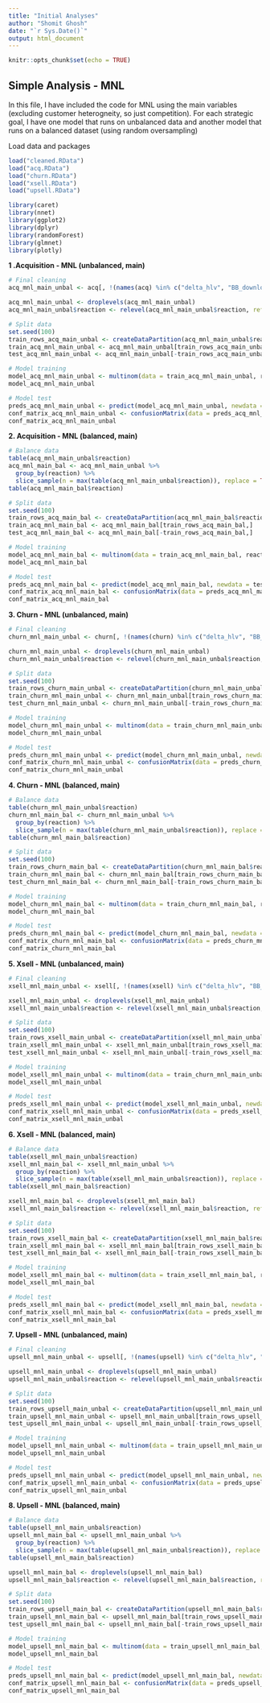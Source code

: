 ```yaml
---
title: "Initial Analyses"
author: "Shomit Ghosh"
date: "`r Sys.Date()`"
output: html_document
---
```


```r
knitr::opts_chunk$set(echo = TRUE)
```

## Simple Analysis - MNL

In this file, I have included the code for MNL using the main variables (excluding customer heterogneity, so just competition). For each strategic goal, I have one model that runs on unbalanced data and another model that runs on a balanced dataset (using random oversampling)

Load data and packages

```r
load("cleaned.RData")
load("acq.RData")
load("churn.RData")
load("xsell.RData")
load("upsell.RData")
```

```r
library(caret)
library(nnet)
library(ggplot2)
library(dplyr)
library(randomForest)
library(glmnet)
library(plotly)
```

**1 .Acquisition - MNL (unbalanced, main)**

```r
# Final cleaning
acq_mnl_main_unbal <- acq[, !(names(acq) %in% c("delta_hlv", "BB_downloadSpeed_current", "BB_downloadSpeed_best", "CampaignName", "CampaignType", "StrategicGoal", "decision_date", "reward_date", "strat_new"))]

acq_mnl_main_unbal <- droplevels(acq_mnl_main_unbal)
acq_mnl_main_unbal$reaction <- relevel(acq_mnl_main_unbal$reaction, ref = "No Effect")

# Split data
set.seed(100)
train_rows_acq_main_unbal <- createDataPartition(acq_mnl_main_unbal$reaction, p = 0.8, list = FALSE)
train_acq_mnl_main_unbal <- acq_mnl_main_unbal[train_rows_acq_main_unbal,]
test_acq_mnl_main_unbal <- acq_mnl_main_unbal[-train_rows_acq_main_unbal,]

# Model training
model_acq_mnl_main_unbal <- multinom(data = train_acq_mnl_main_unbal, reaction ~ mktSize_proxy + potential_mob_comp_pos + customer_presence + customer_province + month.x) # for now, interactions excluded - i.e., customer heterogeneity excluded
model_acq_mnl_main_unbal

# Model test
preds_acq_mnl_main_unbal <- predict(model_acq_mnl_main_unbal, newdata = test_acq_mnl_main_unbal)
conf_matrix_acq_mnl_main_unbal <- confusionMatrix(data = preds_acq_mnl_main_unbal, reference = test_acq_mnl_main_unbal$reaction)
conf_matrix_acq_mnl_main_unbal
```

**2. Acquisition - MNL (balanced, main)**

```r
# Balance data
table(acq_mnl_main_unbal$reaction)
acq_mnl_main_bal <- acq_mnl_main_unbal %>%
  group_by(reaction) %>%
  slice_sample(n = max(table(acq_mnl_main_unbal$reaction)), replace = TRUE)
table(acq_mnl_main_bal$reaction)

# Split data
set.seed(100)
train_rows_acq_main_bal <- createDataPartition(acq_mnl_main_bal$reaction, p = 0.8, list = FALSE)
train_acq_mnl_main_bal <- acq_mnl_main_bal[train_rows_acq_main_bal,]
test_acq_mnl_main_bal <- acq_mnl_main_bal[-train_rows_acq_main_bal,]

# Model training
model_acq_mnl_main_bal <- multinom(data = train_acq_mnl_main_bal, reaction ~ mktSize_proxy + potential_mob_comp_pos + customer_presence + customer_province + month.x) # for now, interactions excluded - i.e., customer heterogeneity excluded
model_acq_mnl_main_bal

# Model test
preds_acq_mnl_main_bal <- predict(model_acq_mnl_main_bal, newdata = test_acq_mnl_main_bal)
conf_matrix_acq_mnl_main_bal <- confusionMatrix(data = preds_acq_mnl_main_bal, reference = test_acq_mnl_main_bal$reaction)
conf_matrix_acq_mnl_main_bal
```

**3. Churn - MNL (unbalanced, main)**

```r
# Final cleaning
churn_mnl_main_unbal <- churn[, !(names(churn) %in% c("delta_hlv", "BB_downloadSpeed_current", "BB_downloadSpeed_best", "CampaignName", "CampaignType", "StrategicGoal", "decision_date", "reward_date", "strat_new"))]

churn_mnl_main_unbal <- droplevels(churn_mnl_main_unbal)
churn_mnl_main_unbal$reaction <- relevel(churn_mnl_main_unbal$reaction, ref = "No Effect")

# Split data
set.seed(100)
train_rows_churn_main_unbal <- createDataPartition(churn_mnl_main_unbal$reaction, p = 0.8, list = FALSE)
train_churn_mnl_main_unbal <- churn_mnl_main_unbal[train_rows_churn_main_unbal,]
test_churn_mnl_main_unbal <- churn_mnl_main_unbal[-train_rows_churn_main_unbal,]

# Model training
model_churn_mnl_main_unbal <- multinom(data = train_churn_mnl_main_unbal, reaction ~ mktSize_proxy + potential_mob_comp_pos + customer_presence + customer_province + month.x) # for now, interactions excluded - i.e., customer heterogeneity excluded
model_churn_mnl_main_unbal

# Model test
preds_churn_mnl_main_unbal <- predict(model_churn_mnl_main_unbal, newdata = test_churn_mnl_main_unbal)
conf_matrix_churn_mnl_main_unbal <- confusionMatrix(data = preds_churn_mnl_main_unbal, reference = test_churn_mnl_main_unbal$reaction)
conf_matrix_churn_mnl_main_unbal
```

**4. Churn - MNL (balanced, main)**

```r
# Balance data
table(churn_mnl_main_unbal$reaction)
churn_mnl_main_bal <- churn_mnl_main_unbal %>%
  group_by(reaction) %>%
  slice_sample(n = max(table(churn_mnl_main_unbal$reaction)), replace = TRUE)
table(churn_mnl_main_bal$reaction)

# Split data
set.seed(100)
train_rows_churn_main_bal <- createDataPartition(churn_mnl_main_bal$reaction, p = 0.8, list = FALSE)
train_churn_mnl_main_bal <- churn_mnl_main_bal[train_rows_churn_main_bal,]
test_churn_mnl_main_bal <- churn_mnl_main_bal[-train_rows_churn_main_bal,]

# Model training
model_churn_mnl_main_bal <- multinom(data = train_churn_mnl_main_bal, reaction ~ mktSize_proxy + potential_mob_comp_pos + customer_presence + customer_province + month.x) # for now, interactions excluded - i.e., customer heterogeneity excluded
model_churn_mnl_main_bal

# Model test
preds_churn_mnl_main_bal <- predict(model_churn_mnl_main_bal, newdata = test_churn_mnl_main_bal)
conf_matrix_churn_mnl_main_bal <- confusionMatrix(data = preds_churn_mnl_main_bal, reference = test_churn_mnl_main_bal$reaction)
conf_matrix_churn_mnl_main_bal
```

**5. Xsell - MNL (unbalanced, main)**

```r
# Final cleaning
xsell_mnl_main_unbal <- xsell[, !(names(xsell) %in% c("delta_hlv", "BB_downloadSpeed_current", "BB_downloadSpeed_best", "CampaignName", "CampaignType", "StrategicGoal", "decision_date", "reward_date", "strat_new"))]

xsell_mnl_main_unbal <- droplevels(xsell_mnl_main_unbal)
xsell_mnl_main_unbal$reaction <- relevel(xsell_mnl_main_unbal$reaction, ref = "No Effect")

# Split data
set.seed(100)
train_rows_xsell_main_unbal <- createDataPartition(xsell_mnl_main_unbal$reaction, p = 0.8, list = FALSE)
train_xsell_mnl_main_unbal <- xsell_mnl_main_unbal[train_rows_xsell_main_unbal,]
test_xsell_mnl_main_unbal <- xsell_mnl_main_unbal[-train_rows_xsell_main_unbal,]

# Model training
model_xsell_mnl_main_unbal <- multinom(data = train_churn_mnl_main_unbal, reaction ~ mktSize_proxy + potential_mob_comp_pos + customer_presence + customer_province + month.x) # for now, interactions excluded - i.e., customer heterogeneity excluded
model_xsell_mnl_main_unbal

# Model test
preds_xsell_mnl_main_unbal <- predict(model_xsell_mnl_main_unbal, newdata = test_xsell_mnl_main_unbal)
conf_matrix_xsell_mnl_main_unbal <- confusionMatrix(data = preds_xsell_mnl_main_unbal, reference = test_xsell_mnl_main_unbal$reaction)
conf_matrix_xsell_mnl_main_unbal
```

**6. Xsell - MNL (balanced, main)**
```r
# Balance data
table(xsell_mnl_main_unbal$reaction)
xsell_mnl_main_bal <- xsell_mnl_main_unbal %>%
  group_by(reaction) %>%
  slice_sample(n = max(table(xsell_mnl_main_unbal$reaction)), replace = TRUE)
table(xsell_mnl_main_bal$reaction)

xsell_mnl_main_bal <- droplevels(xsell_mnl_main_bal)
xsell_mnl_main_bal$reaction <- relevel(xsell_mnl_main_bal$reaction, ref = "No Effect")

# Split data
set.seed(100)
train_rows_xsell_main_bal <- createDataPartition(xsell_mnl_main_bal$reaction, p = 0.8, list = FALSE)
train_xsell_mnl_main_bal <- xsell_mnl_main_bal[train_rows_xsell_main_bal,]
test_xsell_mnl_main_bal <- xsell_mnl_main_bal[-train_rows_xsell_main_bal,]

# Model training
model_xsell_mnl_main_bal <- multinom(data = train_xsell_mnl_main_bal, reaction ~ mktSize_proxy + potential_mob_comp_pos + customer_presence + customer_province + month.x) # for now, interactions excluded - i.e., customer heterogeneity excluded
model_xsell_mnl_main_bal

# Model test
preds_xsell_mnl_main_bal <- predict(model_xsell_mnl_main_bal, newdata = test_xsell_mnl_main_bal)
conf_matrix_xsell_mnl_main_bal <- confusionMatrix(data = preds_xsell_mnl_main_bal, reference = test_xsell_mnl_main_bal$reaction)
conf_matrix_xsell_mnl_main_bal
```

**7. Upsell - MNL (unbalanced, main)**

```r
# Final cleaning
upsell_mnl_main_unbal <- upsell[, !(names(upsell) %in% c("delta_hlv", "BB_downloadSpeed_current", "BB_downloadSpeed_best", "CampaignName", "CampaignType", "StrategicGoal", "decision_date", "reward_date", "strat_new"))]

upsell_mnl_main_unbal <- droplevels(upsell_mnl_main_unbal)
upsell_mnl_main_unbal$reaction <- relevel(upsell_mnl_main_unbal$reaction, ref = "No Effect")

# Split data
set.seed(100)
train_rows_upsell_main_unbal <- createDataPartition(upsell_mnl_main_unbal$reaction, p = 0.8, list = FALSE)
train_upsell_mnl_main_unbal <- upsell_mnl_main_unbal[train_rows_upsell_main_unbal,]
test_upsell_mnl_main_unbal <- upsell_mnl_main_unbal[-train_rows_upsell_main_unbal,]

# Model training
model_upsell_mnl_main_unbal <- multinom(data = train_upsell_mnl_main_unbal, reaction ~ mktSize_proxy + potential_mob_comp_pos + customer_presence + customer_province + month.x) # for now, interactions excluded - i.e., customer heterogeneity excluded
model_upsell_mnl_main_unbal

# Model test
preds_upsell_mnl_main_unbal <- predict(model_upsell_mnl_main_unbal, newdata = test_upsell_mnl_main_unbal)
conf_matrix_upsell_mnl_main_unbal <- confusionMatrix(data = preds_upsell_mnl_main_unbal, reference = test_upsell_mnl_main_unbal$reaction)
conf_matrix_upsell_mnl_main_unbal
```

**8. Upsell - MNL (balanced, main)**

```r
# Balance data
table(upsell_mnl_main_unbal$reaction)
upsell_mnl_main_bal <- upsell_mnl_main_unbal %>%
  group_by(reaction) %>%
  slice_sample(n = max(table(upsell_mnl_main_unbal$reaction)), replace = TRUE)
table(upsell_mnl_main_bal$reaction)

upsell_mnl_main_bal <- droplevels(upsell_mnl_main_bal)
upsell_mnl_main_bal$reaction <- relevel(upsell_mnl_main_bal$reaction, ref = "No Effect")

# Split data
set.seed(100)
train_rows_upsell_main_bal <- createDataPartition(upsell_mnl_main_bal$reaction, p = 0.8, list = FALSE)
train_upsell_mnl_main_bal <- upsell_mnl_main_bal[train_rows_upsell_main_bal,]
test_upsell_mnl_main_bal <- upsell_mnl_main_bal[-train_rows_upsell_main_bal,]

# Model training
model_upsell_mnl_main_bal <- multinom(data = train_upsell_mnl_main_bal, reaction ~ mktSize_proxy + potential_mob_comp_pos + customer_presence + customer_province + month.x) # for now, interactions excluded - i.e., customer heterogeneity excluded
model_upsell_mnl_main_bal

# Model test
preds_upsell_mnl_main_bal <- predict(model_upsell_mnl_main_bal, newdata = test_upsell_mnl_main_bal)
conf_matrix_upsell_mnl_main_bal <- confusionMatrix(data = preds_upsell_mnl_main_bal, reference = test_upsell_mnl_main_bal$reaction)
conf_matrix_upsell_mnl_main_bal
```
